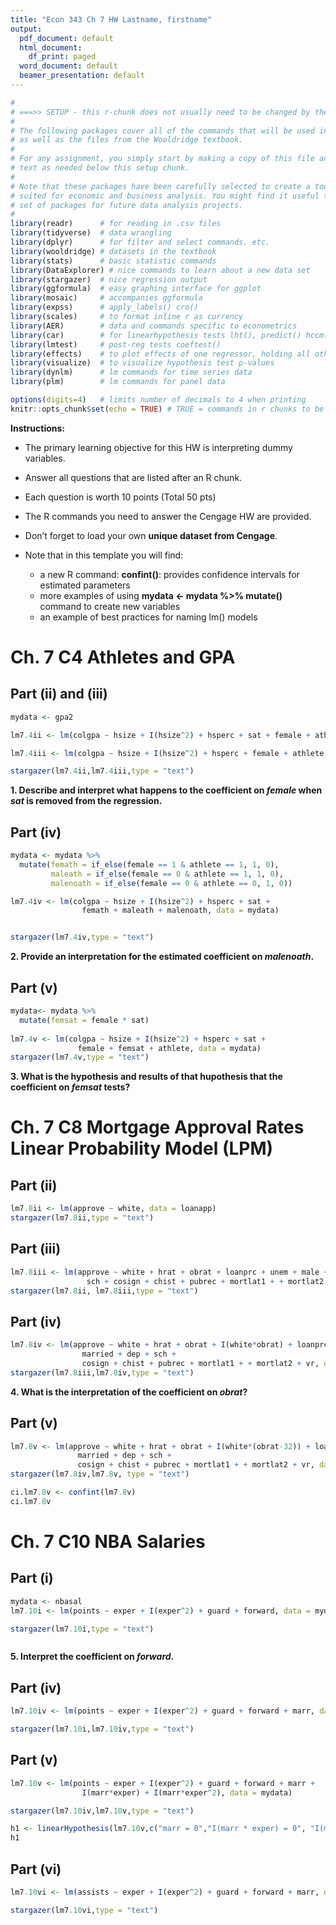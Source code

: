 ```yaml
---
title: "Econ 343 Ch 7 HW Lastname, firstname"
output:
  pdf_document: default
  html_document:
    df_print: paged
  word_document: default
  beamer_presentation: default
---
```


```r
#
# ===>> SETUP - this r-chunk does not usually need to be changed by the student.
#
# The following packages cover all of the commands that will be used in this class,
# as well as the files from the Wooldridge textbook.
# 
# For any assignment, you simply start by making a copy of this file and add the R chunks and
# text as needed below this setup chunk. 
#
# Note that these packages have been carefully selected to create a toolkit that is ideally
# suited for economic and business analysis. You might find it useful to keep this template and
# set of packages for future data analysis projects.
#
library(readr)      # for reading in .csv files
library(tidyverse)  # data wrangling
library(dplyr)      # for filter and select commands. etc.
library(wooldridge) # datasets in the textbook
library(stats)      # basic statistic commands
library(DataExplorer) # nice commands to learn about a new data set
library(stargazer)  # nice regression output
library(ggformula)  # easy graphing interface for ggplot
library(mosaic)     # accompanies ggformula
library(expss)      # apply_labels() cro()
library(scales)     # to format inline r as currency
library(AER)        # data and commands specific to econometrics
library(car)        # for linearhypothesis tests lht(), predict() hccm() heterosced.
library(lmtest)     # post-reg tests coeftest()
library(effects)    # to plot effects of one regressor, holding all others constant
library(visualize)  # to visualize hypothesis test p-values
library(dynlm)      # lm commands for time series data
library(plm)        # lm commands for panel data

options(digits=4)   # limits number of decimals to 4 when printing
knitr::opts_chunk$set(echo = TRUE) # TRUE = commands in r chunks to be echoed in outfile
```

**Instructions:**

- The primary learning objective for this HW is interpreting dummy variables.
- Answer all questions that are listed after an R chunk.
- Each question is worth 10 points (Total 50 pts)

- The R commands you need to answer the Cengage HW are provided. 
- Don't forget to load your own **unique dataset from Cengage**.
- Note that in this template you will find:
  - a new R command: **confint()**: provides confidence intervals for estimated parameters
  - more examples of using **mydata <- mydata %>% mutate()** command to create new variables
  - an example of best practices for naming lm() models


# Ch. 7 C4 Athletes and GPA

## Part (ii) and (iii)
``` r

mydata <- gpa2

lm7.4ii <- lm(colgpa ~ hsize + I(hsize^2) + hsperc + sat + female + athlete, data = mydata)

lm7.4iii <- lm(colgpa ~ hsize + I(hsize^2) + hsperc + female + athlete, data = mydata)

stargazer(lm7.4ii,lm7.4iii,type = "text")

```

**1. Describe and interpret what happens to the coefficient on *female* when *sat* is removed from the regression. ** 


## Part (iv)
``` r

mydata <- mydata %>%
  mutate(femath = if_else(female == 1 & athlete == 1, 1, 0),
         maleath = if_else(female == 0 & athlete == 1, 1, 0),
         malenoath = if_else(female == 0 & athlete == 0, 1, 0))

lm7.4iv <- lm(colgpa ~ hsize + I(hsize^2) + hsperc + sat + 
                femath + maleath + malenoath, data = mydata)


stargazer(lm7.4iv,type = "text")

```

**2. Provide an interpretation for the estimated coefficient on *malenoath*. **


## Part (v)

``` r
mydata<- mydata %>%
  mutate(femsat = female * sat)
  
lm7.4v <- lm(colgpa ~ hsize + I(hsize^2) + hsperc + sat + 
               female + femsat + athlete, data = mydata)
stargazer(lm7.4v,type = "text")

```

**3. What is the hypothesis and results of that hupothesis that the coefficient on *femsat* tests?**



# Ch. 7 C8 Mortgage Approval Rates Linear Probability Model (LPM)

## Part (ii)

``` r
lm7.8ii <- lm(approve ~ white, data = loanapp)
stargazer(lm7.8ii,type = "text")

```



## Part (iii)

``` r
lm7.8iii <- lm(approve ~ white + hrat + obrat + loanprc + unem + male + married + dep + 
                 sch + cosign + chist + pubrec + mortlat1 + + mortlat2 + vr, data = loanapp)
stargazer(lm7.8ii, lm7.8iii,type = "text")

```

## Part (iv)

``` r
lm7.8iv <- lm(approve ~ white + hrat + obrat + I(white*obrat) + loanprc + unem + male +
                married + dep + sch + 
                cosign + chist + pubrec + mortlat1 + + mortlat2 + vr, data = loanapp)
stargazer(lm7.8iii,lm7.8iv,type = "text")

```


**4. What is the interpretation of the coefficient on *obrat*?**


## Part (v)

``` r
lm7.8v <- lm(approve ~ white + hrat + obrat + I(white*(obrat-32)) + loanprc + unem + male +
               married + dep + sch + 
               cosign + chist + pubrec + mortlat1 + + mortlat2 + vr, data = loanapp)
stargazer(lm7.8iv,lm7.8v, type = "text")

ci.lm7.8v <- confint(lm7.8v)
ci.lm7.8v

```


# Ch. 7 C10 NBA Salaries

## Part (i)

``` r

mydata <- nbasal
lm7.10i <- lm(points ~ exper + I(exper^2) + guard + forward, data = mydata)

stargazer(lm7.10i,type = "text")



```

**5. Interpret the coefficient on *forward*.**

## Part (iv)

``` r
lm7.10iv <- lm(points ~ exper + I(exper^2) + guard + forward + marr, data = mydata)

stargazer(lm7.10i,lm7.10iv,type = "text")

```


## Part (v)

``` r

lm7.10v <- lm(points ~ exper + I(exper^2) + guard + forward + marr + 
                I(marr*exper) + I(marr*exper^2), data = mydata)

stargazer(lm7.10iv,lm7.10v,type = "text")

h1 <- linearHypothesis(lm7.10v,c("marr = 0","I(marr * exper) = 0", "I(marr * exper^2) = 0"))
h1

```

## Part (vi)

``` r

lm7.10vi <- lm(assists ~ exper + I(exper^2) + guard + forward + marr, data = mydata)

stargazer(lm7.10vi,type = "text")

```



